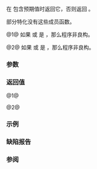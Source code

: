 {{cpp/utility/expected/title|value_or}}
{{cpp/utility/expected/navbar}}

{{dcl begin}}
{{dcl h|主模板}}
{{dcl|num=1|since=c++23|1=
template&lt; class U = std::remove_cv_t&lt;T&gt; &gt; 
constexpr T value_or( U&amp;&amp; default_value ) const&amp;;
}}
{{dcl|num=2|since=c++23|1=
template&lt; class U = std::remove_cv_t&lt;T&gt; &gt; 
constexpr T value_or( U&amp;&amp; default_value ) &amp;&amp;;
}}
{{dcl end}}

在 {{c|*this}} 包含预期值时返回它，否则返回 {{c|default_value}}。

{{c/core|void}} 部分特化没有这些成员函数。

@1@ 如果 {{c|std::is_copy_constructible_v&lt;T&gt;}} 或 {{c|std::is_convertible_v&lt;U, T&gt;}} 是 {{c|false}}，那么程序非良构。

@2@ 如果 {{c|std::is_move_constructible_v&lt;T&gt;}} 或 {{c|std::is_convertible_v&lt;U, T&gt;}} 是 {{c|false}}，那么程序非良构。

===参数===
{{par begin}}
{{par|default_value|在 {{c|*this}} 不包含预期值的情况下使用的值}}
{{par end}}

===返回值===
@1@ {{c|has_value() ? **this : static_cast&lt;T&gt;(std::forward&lt;U&gt;(default_value))}}

@2@ {{c|has_value() ? std::move(**this) : static_cast&lt;T&gt;(std::forward&lt;U&gt;(default_value))}}

===示例===
{{example}}

===缺陷报告===
{{dr list begin}}
{{dr list item|wg=lwg|dr=3886|std=C++23|before={{tt|U}} 没有默认模板实参|after=已指定}}
{{dr list end}}

===参阅===
{{dsc begin}}
{{dsc inc|cpp/utility/expected/dsc value}}
{{dsc end}}

{{langlinks|de|en|es|fr|it|ja|pt|ru}}